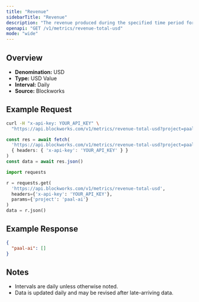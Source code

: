 ```yaml
---
title: "Revenue"
sidebarTitle: "Revenue"
description: "The revenue produced during the specified time period for given project."
openapi: "GET /v1/metrics/revenue-total-usd"
mode: "wide"
---
```


## Overview

- **Denomination:** USD
- **Type:** USD Value
- **Interval:** Daily
- **Source:** Blockworks

## Example Request

<CodeGroup>

```bash cURL
curl -H "x-api-key: YOUR_API_KEY" \
  "https://api.blockworks.com/v1/metrics/revenue-total-usd?project=paal-ai"
```

```typescript TypeScript
const res = await fetch(
  'https://api.blockworks.com/v1/metrics/revenue-total-usd?project=paal-ai',
  { headers: { 'x-api-key': 'YOUR_API_KEY' } }
)
const data = await res.json()
```

```python Python
import requests

r = requests.get(
  'https://api.blockworks.com/v1/metrics/revenue-total-usd',
  headers={'x-api-key': 'YOUR_API_KEY'},
  params={'project': 'paal-ai'}
)
data = r.json()
```

</CodeGroup>

## Example Response

```json
{
  "paal-ai": []
}
```

## Notes
- Intervals are daily unless otherwise noted.
- Data is updated daily and may be revised after late-arriving data.